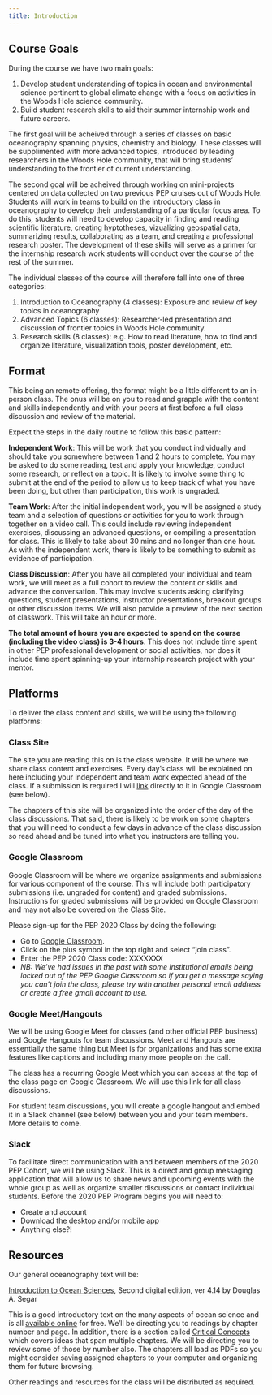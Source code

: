 ```yaml
---
title: Introduction
---
```


## Course Goals

During the course we have two main goals:

1. Develop student understanding of topics in ocean and environmental science pertinent to global climate change with a focus on activities in the Woods Hole science community.
1. Build student research skills to aid their summer internship work and future careers.

The first goal will be acheived through a series of classes on basic oceanography spanning physics, chemistry and biology. These classes will be supplimented with more advanced topics, introduced by leading researchers in the Woods Hole community, that will bring students' understanding to the frontier of current understanding.

The second goal will be acheived through working on mini-projects centered on data collected on two previous PEP cruises out of Woods Hole. Students will work in teams to build on the introductory class in oceanography to develop their understanding of a particular focus area. To do this, students will need to develop capacity in finding and reading scientific literature, creating hyptotheses, vizualizing geospatial data, summarizing results, collaborating as a team, and creating a professional research poster. The development of these skills will serve as a primer for the internship research work students will conduct over the course of the rest of the summer.

The individual classes of the course will therefore fall into one of three categories:

1. Introduction to Oceanography (4 classes): Exposure and review of key topics in oceanography
1. Advanced Topics (6 classes): Researcher-led presentation and discussion of frontier topics in Woods Hole community.
1. Research skills (8 classes): e.g. How to read literature, how to find and organize literature, visualization tools, poster development, etc.

## Format

This being an remote offering, the format might be a little different to an in-person class. The onus will be on you to read and grapple with the content and skills independently and with your peers at first before a full class discussion and review of the material.

Expect the steps in the daily routine to follow this basic pattern:

**Independent Work**: This will be work that you conduct individually and should take you somewhere between 1 and 2 hours to complete. You may be asked to do some reading, test and apply your knowledge, conduct some research, or reflect on a topic. It is likely to involve some thing to submit at the end of the period to allow us to keep track of what you have been doing, but other than participation, this work is ungraded.

**Team Work**: After the initial independent work, you will be assigned a study team and a selection of questions or activities for you to work through together on a video call. This could include reviewing independent exercises, discussing an advanced questions, or compiling a presentation for class. This is likely to take about 30 mins and no longer than one hour. As with the independent work, there is likely to be something to submit as evidence of participation.

**Class Discussion**: After you have all completed your individual and team work, we will meet as a full cohort to review the content or skills and advance the conversation. This may involve students asking clarifying questions, student presentations, instructor presentations, breakout groups or other discussion items. We will also provide a preview of the next section of classwork. This will take an hour or more.

**The total amount of hours you are expected to spend on the course (including the video class) is 3-4 hours**. This does not include time spent in other PEP professional development or social activities, nor does it include time spent spinning-up your internship research project with your mentor.

## Platforms

To deliver the class content and skills, we will be using the following platforms:

### Class Site

The site you are reading this on is the class website. It will be where we share class content and exercises. Every day's class will be explained on here including your independent and team work expected ahead of the class. If a submission is required I will [link](https://classroom.google.com/u/4/c/NjM3MjQ2MTI5OTJa/a/ODEwMTY1NzIzNjVa/details) directly to it in Google Classroom (see below).

The chapters of this site will be organized into the order of the day of the class discussions. That said, there is likely to be work on some chapters that you will need to conduct a few days in advance of the class discussion so read ahead and be tuned into what you instructors are telling you.

### Google Classroom

Google Classroom will be where we organize assignments and submissions for various component of the course. This will include both participatory submissions (i.e. ungraded for content) and graded submissions. Instructions for graded submissions will be provided on Google Classroom and may not also be covered on the Class Site.

Please sign-up for the PEP 2020 Class by doing the following:

- Go to [Google Classroom](https://classroom.google.com).
- Click on the plus symbol in the top right and select "join class".
- Enter the PEP 2020 Class code: XXXXXXX
- *NB: We've had issues in the past with some institutional emails being locked out of the PEP Google Classroom so if you get a message saying you can't join the class, please try with another personal email address or create a free gmail account to use.*

### Google Meet/Hangouts

We will be using Google Meet for classes (and other official PEP business) and Google Hangouts for team discussions. Meet and Hangouts are essentially the same thing but Meet is for organizations and has some extra features like captions and including many more people on the call.

The class has a recurring Google Meet which you can access at the top of the class page on Google Classroom. We will use this link for all class discussions.

For student team discussions, you will create a google hangout and embed it in a Slack channel (see below) between you and your team members. More details to come.

### Slack

To facilitate direct communication with and between members of the 2020 PEP Cohort, we will be using Slack. This is a direct and group messaging application that will allow us to share news and upcoming events with the whole group as well as organize smaller discussions or contact individual students. Before the 2020 PEP Program begins you will need to:

- Create and account
- Download the desktop and/or mobile app
- Anything else?!

## Resources

Our general oceanography text will be:

[Introduction to Ocean Sciences](https://www.reefimages.com/oceansci.php), Second digital edition, ver 4.14 by Douglas A. Segar

This is a good introductory text on the many aspects of ocean science and is all [available online](https://www.reefimages.com/oceansci.php) for free. We'll be directing you to readings by chapter number and page. In addition, there is a section called [Critical Concepts](https://www.reefimages.com/oceans/SegarOcean4CritCon.pdf) which covers ideas that span multiple chapters. We will be directing you to review some of those by number also. The chapters all load as PDFs so you might consider saving assigned chapters to your computer and organizing them for future browsing.

Other readings and resources for the class will be distributed as required. 